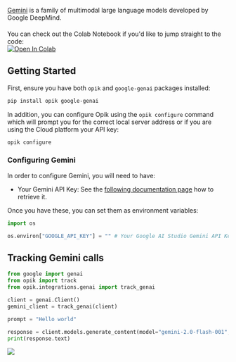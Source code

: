 [Gemini](https://aistudio.google.com/welcome) is a family of multimodal large language models developed by Google DeepMind.

<div style="display: flex; align-items: center; flex-wrap: wrap; margin: 20px 0;">
  <span style="margin-right: 10px;">
    You can check out the Colab Notebook if you'd like to jump straight to the code:
  </span>
  <a
    href="https://colab.research.google.com/github/comet-ml/opik/blob/main/apps/opik-documentation/documentation/docs/cookbook/gemini.ipynb"
    target="_blank"
    rel="noopener noreferrer"
  >
    <img
      src="https://colab.research.google.com/assets/colab-badge.svg"
      alt="Open In Colab"
      style="vertical-align: middle;"
    />
  </a>
</div>

## Getting Started

First, ensure you have both `opik` and `google-genai` packages installed:

```bash
pip install opik google-genai
```

In addition, you can configure Opik using the `opik configure` command which will prompt you for the correct local server address or if you are using the Cloud platform your API key:

```bash
opik configure
```

### Configuring Gemini

In order to configure Gemini, you will need to have:

- Your Gemini API Key: See the [following documentation page](https://ai.google.dev/gemini-api/docs/api-key) how to retrieve it.

Once you have these, you can set them as environment variables:

```python {pytest_codeblocks_skip=true}
import os

os.environ["GOOGLE_API_KEY"] = "" # Your Google AI Studio Gemini API Key
```

## Tracking Gemini calls

```python
from google import genai
from opik import track
from opik.integrations.genai import track_genai

client = genai.Client()
gemini_client = track_genai(client)

prompt = "Hello world"

response = client.models.generate_content(model="gemini-2.0-flash-001", contents=prompt)
print(response.text)
```

<Frame>
  <img src="/img/cookbook/gemini_trace_cookbook.png" />
</Frame>
